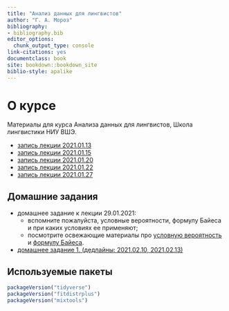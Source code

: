 ```yaml
--- 
title: "Анализ данных для лингвистов"
author: "Г. А. Мороз"
bibliography:
- bibliography.bib
editor_options:
  chunk_output_type: console
link-citations: yes
documentclass: book
site: bookdown::bookdown_site
biblio-style: apalike
---
```


# О курсе

Материалы для курса Анализа данных для лингвистов, Школа лингвистики НИУ ВШЭ.

* [запись лекции 2021.01.13](https://youtu.be/HmLcBJnfipk)
* [запись лекции 2021.01.15](https://youtu.be/V_c_K_wBMuY)
* [запись лекции 2021.01.20](https://youtu.be/cRc5z9F3XNw)
* [запись лекции 2021.01.22](https://youtu.be/zj-1-invsGM)
* [запись лекции 2021.01.27](https://youtu.be/2YRAdMLT4N0)

## Домашние задания

* домашнее задание к лекции 29.01.2021:
    * вспомните пожалуйста, условные вероятности, формулу Байеса и при каких условиях ее применяют;
    * посмотрите освежающие материалы про [условную вероятность](http://setosa.io/conditional/) и [формулу Байеса](https://www.youtube.com/watch?v=HZGCoVF3YvM).
* [домашнее задание 1. (дедлайны: 2021.02.10, 2021.02.13)](https://classroom.github.com/a/4HZBlHhX)

## Используемые пакеты

```r
packageVersion("tidyverse")
packageVersion("fitdistrplus")
packageVersion("mixtools")
```
